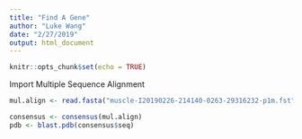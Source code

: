```yaml
---
title: "Find A Gene"
author: "Luke Wang"
date: "2/27/2019"
output: html_document
---
```


```r
knitr::opts_chunk$set(echo = TRUE)
```

Import Multiple Sequence Alignment
```r
mul.align <- read.fasta("muscle-I20190226-214140-0263-29316232-p1m.fst")
```

```r
consensus <- consensus(mul.align)
pdb <- blast.pdb(consensus$seq)
```

